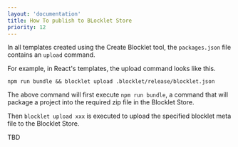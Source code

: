 ```yaml
---
layout: 'documentation'
title: How To publish to BLocklet Store
priority: 12
---
```


In all templates created using the Create Blocklet tool, the `packages.json` file contains an `upload` command.

For example, in React's templates, the upload command looks like this.

```shell
npm run bundle && blocklet upload .blocklet/release/blocklet.json
```

The above command will first execute `npm run bundle`, a command that will package a project into the required zip file in the Blocklet Store.

Then `blocklet upload xxx` is executed to upload the specified blocklet meta file to the Blocklet Store.

TBD
